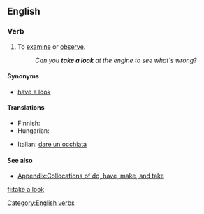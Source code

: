 ==English==

===Verb===
{{en-verb|inf=to [[take]] [[a]] [[look]]|takes a look|taking a look|took a look|taken a look}}

# {{idiom|intransitive}} To [[examine]] or [[observe]].
#: ''Can you '''take a look''' at the engine to see what's wrong?''

====Synonyms====
* [[have a look]]

====Translations====
{{trans-top|to examine or observe}}
* Finnish: {{t+|fi|katsoa}}
* Hungarian: {{t|hu|megnéz}}
{{trans-mid}}
* Italian: {{idiom}} [[dare un'occhiata]]
{{trans-bottom}}

====See also====
*[[Appendix:Collocations of do, have, make, and take]]

[[Category:English verbs]]

[[fi:take a look]]